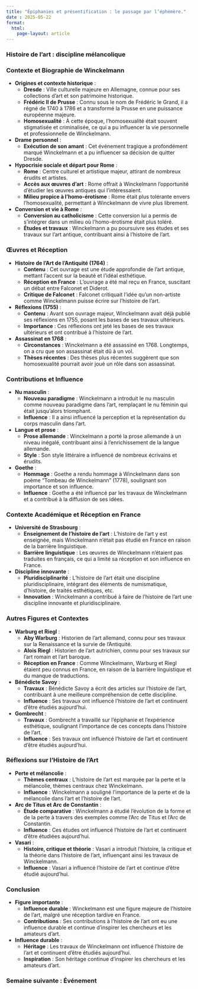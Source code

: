 ```yaml
---
title: "Épiphanies et présentification : le passage par l’éphémère."
date : 2025-05-22
format:
  html:
    page-layout: article
---
```


### Histoire de l’art : discipline mélancolique

### Contexte et Biographie de Winckelmann

- **Origines et contexte historique** :
  - **Dresde** : Ville culturelle majeure en Allemagne, connue pour ses collections d'art et son patrimoine historique.
  - **Frédéric II de Prusse** : Connu sous le nom de  Frédéric le Grand, il a régné de 1740 à 1786 et a transformé la Prusse  en une puissance européenne majeure.
  - **Homosexualité** : À cette époque, l'homosexualité était souvent stigmatisée et criminalisée, ce qui a pu influencer la vie personnelle et professionnelle de Winckelmann.
- **Drame personnel** :
  - **Exécution de son amant** : Cet événement tragique a profondément marqué Winckelmann et a pu influencer sa décision de quitter Dresde.
- **Hypocrisie sociale et départ pour Rome** :
  - **Rome** : Centre culturel et artistique majeur, attirant de nombreux érudits et artistes.
  - **Accès aux œuvres d'art** : Rome offrait à Winckelmann l'opportunité d'étudier les œuvres antiques qui l'intéressaient.
  - **Milieu propice à l'homo-érotisme** : Rome était plus tolérante envers l'homosexualité, permettant à Winckelmann de vivre plus librement.
- **Conversion et vie à Rome** :
  - **Conversion au catholicisme** : Cette conversion lui a permis de s'intégrer dans un milieu où l'homo-érotisme était plus toléré.
  - **Études et travaux** : Winckelmann a pu poursuivre ses études et ses travaux sur l'art antique, contribuant ainsi à l'histoire de l'art.

### Œuvres et Réception

- **Histoire de l'Art de l'Antiquité (1764)** :
  - **Contenu** : Cet ouvrage est une étude approfondie de l'art antique, mettant l'accent sur la beauté et l'idéal esthétique.
  - **Réception en France** : L'ouvrage a été mal reçu en France, suscitant un débat entre Falconet et Diderot.
  - **Critique de Falconet** : Falconet critiquait l'idée qu'un non-artiste comme Winckelmann puisse écrire sur l'histoire de l'art.
- **Réflexions (1755)** :
  - **Contenu** : Avant son ouvrage majeur, Winckelmann avait déjà publié ses réflexions en 1755, posant les bases de ses travaux ultérieurs.
  - **Importance** : Ces réflexions ont jeté les bases de ses travaux ultérieurs et ont contribué à l'histoire de l'art.
- **Assassinat en 1768** :
  - **Circonstances** : Winckelmann a été assassiné en 1768. Longtemps, on a cru que son assassinat était dû à un vol.
  - **Thèses récentes** : Des thèses plus récentes suggèrent que son homosexualité pourrait avoir joué un rôle dans son assassinat.

### Contributions et Influence

- **Nu masculin** :
  - **Nouveau paradigme** : Winckelmann a introduit le nu  masculin comme nouveau paradigme dans l'art, remplaçant le nu féminin  qui était jusqu'alors triomphant.
  - **Influence** : Il a ainsi influencé la perception et la représentation du corps masculin dans l'art.
- **Langue et prose** :
  - **Prose allemande** : Winckelmann a porté la prose allemande à un niveau inégalé, contribuant ainsi à l'enrichissement de la langue allemande.
  - **Style** : Son style littéraire a influencé de nombreux écrivains et érudits.
- **Goethe** :
  - **Hommage** : Goethe a rendu hommage à Winckelmann dans son poème "Tombeau de Winckelmann" (1778), soulignant son importance et son influence.
  - **Influence** : Goethe a été influencé par les travaux de Winckelmann et a contribué à la diffusion de ses idées.

### Contexte Académique et Réception en France

- **Université de Strasbourg** :
  - **Enseignement de l'histoire de l'art** : L'histoire de l'art y est enseignée, mais Winckelmann n'était pas étudié en France en raison de la barrière linguistique.
  - **Barrière linguistique** : Les œuvres de Winckelmann n'étaient pas traduites en français, ce qui a limité sa réception et son influence en France.
- **Discipline innovante** :
  - **Pluridisciplinarité** : L'histoire de l'art était une discipline pluridisciplinaire, intégrant des éléments de numismatique,  d'histoire, de traités esthétiques, etc.
  - **Innovation** : Winckelmann a contribué à faire de l'histoire de l'art une discipline innovante et pluridisciplinaire.

### Autres Figures et Contextes

- **Warburg et Riegl** :
  - **Aby Warburg** : Historien de l'art allemand, connu pour ses travaux sur la Renaissance et la survie de l'Antiquité.
  - **Alois Riegl** : Historien de l'art autrichien, connu pour ses travaux sur l'art romain et l'art baroque.
  - **Réception en France** : Comme Winckelmann, Warburg et Riegl étaient peu connus en France, en raison de la barrière  linguistique et du manque de traductions.
- **Bénédicte Savoy** :
  - **Travaux** : Bénédicte Savoy a écrit des articles sur l'histoire de l'art, contribuant à une meilleure compréhension de cette discipline.
  - **Influence** : Ses travaux ont influencé l'histoire de l'art et continuent d'être étudiés aujourd'hui.
- **Gombrecht** :
  - **Travaux** : Gombrecht a travaillé sur l'épiphanie et  l'expérience esthétique, soulignant l'importance de ces concepts dans  l'histoire de l'art.
  - **Influence** : Ses travaux ont influencé l'histoire de l'art et continuent d'être étudiés aujourd'hui.

### Réflexions sur l'Histoire de l'Art

- **Perte et mélancolie** :
  - **Thèmes centraux** : L'histoire de l'art est marquée par la perte et la mélancolie, thèmes centraux chez Winckelmann.
  - **Influence** : Winckelmann a souligné l'importance de la perte et de la mélancolie dans l'art et l'histoire de l'art.
- **Arc de Titus et Arc de Constantin** :
  - **Étude comparative** : Winckelmann a étudié  l'évolution de la forme et de la perte à travers des exemples comme  l'Arc de Titus et l'Arc de Constantin.
  - **Influence** : Ces études ont influencé l'histoire de l'art et continuent d'être étudiées aujourd'hui.
- **Vasari** :
  - **Histoire, critique et théorie** : Vasari a introduit  l'histoire, la critique et la théorie dans l'histoire de l'art,  influençant ainsi les travaux de Winckelmann.
  - **Influence** : Vasari a influencé l'histoire de l'art et continue d'être étudié aujourd'hui.

### Conclusion

- **Figure importante** :
  - **Influence durable** : Winckelmann est une figure majeure de l'histoire de l'art, malgré une réception tardive en France.
  - **Contributions** : Ses contributions à l'histoire de  l'art ont eu une influence durable et continue d'inspirer les chercheurs et les amateurs d'art.
- **Influence durable** :
  - **Héritage** : Les travaux de Winckelmann ont influencé l'histoire de l'art et continuent d'être étudiés aujourd'hui.
  - **Inspiration** : Son héritage continue d'inspirer les chercheurs et les amateurs d'art.

### Semaine suivante : Événement